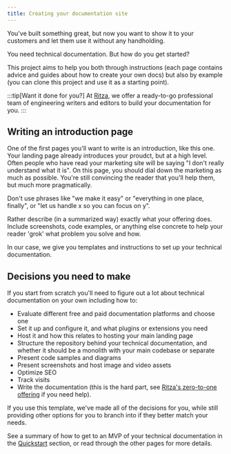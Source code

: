 ```yaml
---
title: Creating your documentation site 
---
```


You've built something great, but now you want to show it to your customers and let them use it without any handholding.

You need technical documentation. But how do you get started?

This project aims to help you both through instructions (each page contains advice and guides about how to create your own docs) but also by example (you can clone this project and use it as a starting point).

:::tip[Want it done for you?]
At [Ritza](https://ritza.co), we offer a ready-to-go professional team of engineering writers and editors to build your documentation for you.
:::

## Writing an introduction page

One of the first pages you'll want to write is an introduction, like this one. Your landing page already introduces your proudct, but at a high level. Often people who have read your marketing site will be saying "I don't really understand what it is". On this page, you should dial down the marketing as much as possible. You're still convincing the reader that you'll help them, but much more pragmatically.

Don't use phrases like "we make it easy" or "everything in one place, finally", or "let us handle x so you can focus on y".

Rather describe (in a summarized way) exactly what your offering does. Include screenshots, code examples, or anything else concrete to help your reader 'grok' what problem you solve and how.

In our case, we give you templates and instructions to set up your technical documentation.

## Decisions you need to make

If you start from scratch you'll need to figure out a lot about technical documentation on your own including how to:

* Evaluate different free and paid documentation platforms and choose one
* Set it up and configure it, and what plugins or extensions you need
* Host it and how this relates to hosting your main landing page
* Structure the repository behind your technical documentation, and whether it should be a monolith with your main codebase or separate
* Present code samples and diagrams
* Present screenshots and host image and video assets
* Optimize SEO
* Track visits 
* Write the documentation (this is the hard part, see [Ritza's zero-to-one offering](#) if you need help).

If you use this template, we've made all of the decisions for you, while still providing other options for you to branch into if they better match your needs.

See a summary of how to get to an MVP of your technical documentation in the [Quickstart](./quickstart) section, or read through the other pages for more details.





